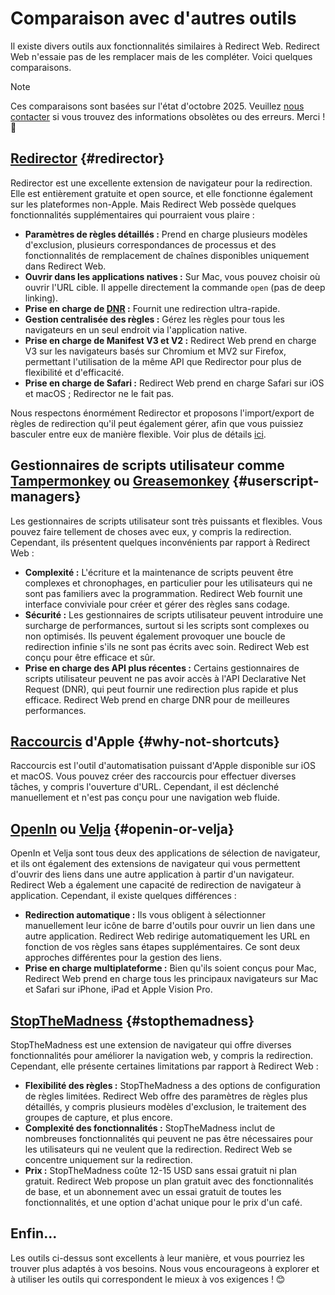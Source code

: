 # Comparaison avec d'autres outils

Il existe divers outils aux fonctionnalités similaires à Redirect Web. Redirect Web n'essaie pas de les remplacer mais de les compléter. Voici quelques comparaisons.

> [!NOTE]
> Ces comparaisons sont basées sur l'état d'octobre 2025. Veuillez [nous contacter](/contact-us) si vous trouvez des informations obsolètes ou des erreurs. Merci ! 🙏

## [Redirector](https://github.com/einaregilsson/Redirector) {#redirector}

Redirector est une excellente extension de navigateur pour la redirection. Elle est entièrement gratuite et open source, et elle fonctionne également sur les plateformes non-Apple. Mais Redirect Web possède quelques fonctionnalités supplémentaires qui pourraient vous plaire :

* **Paramètres de règles détaillés :** Prend en charge plusieurs modèles d'exclusion, plusieurs correspondances de processus et des fonctionnalités de remplacement de chaînes disponibles uniquement dans Redirect Web.
* **Ouvrir dans les applications natives :** Sur Mac, vous pouvez choisir où ouvrir l'URL cible. Il appelle directement la commande `open` (pas de deep linking).
* **Prise en charge de [DNR](https://blog.mozilla.org/addons/2023/05/17/declarativenetrequest-available-in-firefox/) :** Fournit une redirection ultra-rapide.
* **Gestion centralisée des règles :** Gérez les règles pour tous les navigateurs en un seul endroit via l'application native.
* **Prise en charge de Manifest V3 et V2 :** Redirect Web prend en charge V3 sur les navigateurs basés sur Chromium et MV2 sur Firefox, permettant l'utilisation de la même API que Redirector pour plus de flexibilité et d'efficacité.
* **Prise en charge de Safari :** Redirect Web prend en charge Safari sur iOS et macOS ; Redirector ne le fait pas.

Nous respectons énormément Redirector et proposons l'import/export de règles de redirection qu'il peut également gérer, afin que vous puissiez basculer entre eux de manière flexible. Voir plus de détails [ici](/export-or-import-rules).

## Gestionnaires de scripts utilisateur comme [Tampermonkey](https://www.tampermonkey.net/) ou [Greasemonkey](https://www.greasespot.net/) {#userscript-managers}

Les gestionnaires de scripts utilisateur sont très puissants et flexibles. Vous pouvez faire tellement de choses avec eux, y compris la redirection. Cependant, ils présentent quelques inconvénients par rapport à Redirect Web :

* **Complexité :** L'écriture et la maintenance de scripts peuvent être complexes et chronophages, en particulier pour les utilisateurs qui ne sont pas familiers avec la programmation. Redirect Web fournit une interface conviviale pour créer et gérer des règles sans codage.
* **Sécurité :** Les gestionnaires de scripts utilisateur peuvent introduire une surcharge de performances, surtout si les scripts sont complexes ou non optimisés. Ils peuvent également provoquer une boucle de redirection infinie s'ils ne sont pas écrits avec soin. Redirect Web est conçu pour être efficace et sûr.
* **Prise en charge des API plus récentes :** Certains gestionnaires de scripts utilisateur peuvent ne pas avoir accès à l'API Declarative Net Request (DNR), qui peut fournir une redirection plus rapide et plus efficace. Redirect Web prend en charge DNR pour de meilleures performances.

## [Raccourcis](https://support.apple.com/guide/shortcuts/welcome/ios) d'Apple {#why-not-shortcuts}

Raccourcis est l'outil d'automatisation puissant d'Apple disponible sur iOS et macOS. Vous pouvez créer des raccourcis pour effectuer diverses tâches, y compris l'ouverture d'URL. Cependant, il est déclenché manuellement et n'est pas conçu pour une navigation web fluide.

## [OpenIn](https://loshadki.app/openin4/) ou [Velja](https://sindresorhus.com/velja) {#openin-or-velja}

OpenIn et Velja sont tous deux des applications de sélection de navigateur, et ils ont également des extensions de navigateur qui vous permettent d'ouvrir des liens dans une autre application à partir d'un navigateur. Redirect Web a également une capacité de redirection de navigateur à application. Cependant, il existe quelques différences :

* **Redirection automatique :** Ils vous obligent à sélectionner manuellement leur icône de barre d'outils pour ouvrir un lien dans une autre application. Redirect Web redirige automatiquement les URL en fonction de vos règles sans étapes supplémentaires. Ce sont deux approches différentes pour la gestion des liens.
* **Prise en charge multiplateforme :** Bien qu'ils soient conçus pour Mac, Redirect Web prend en charge tous les principaux navigateurs sur Mac et Safari sur iPhone, iPad et Apple Vision Pro.

## [StopTheMadness](https://underpassapp.com/StopTheMadness/) {#stopthemadness}

StopTheMadness est une extension de navigateur qui offre diverses fonctionnalités pour améliorer la navigation web, y compris la redirection. Cependant, elle présente certaines limitations par rapport à Redirect Web :

* **Flexibilité des règles :** StopTheMadness a des options de configuration de règles limitées. Redirect Web offre des paramètres de règles plus détaillés, y compris plusieurs modèles d'exclusion, le traitement des groupes de capture, et plus encore.
* **Complexité des fonctionnalités :** StopTheMadness inclut de nombreuses fonctionnalités qui peuvent ne pas être nécessaires pour les utilisateurs qui ne veulent que la redirection. Redirect Web se concentre uniquement sur la redirection.
* **Prix :** StopTheMadness coûte 12-15 USD sans essai gratuit ni plan gratuit. Redirect Web propose un plan gratuit avec des fonctionnalités de base, et un abonnement avec un essai gratuit de toutes les fonctionnalités, et une option d'achat unique pour le prix d'un café.

## Enfin...

Les outils ci-dessus sont excellents à leur manière, et vous pourriez les trouver plus adaptés à vos besoins. Nous vous encourageons à explorer et à utiliser les outils qui correspondent le mieux à vos exigences ! 😊
